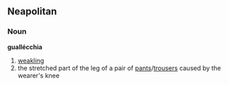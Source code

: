 ==Neapolitan==
===Noun===
'''guallécchia'''
#[[weakling]]
#the stretched part of the leg of a pair of [[pants]]/[[trousers]] caused by the wearer's knee